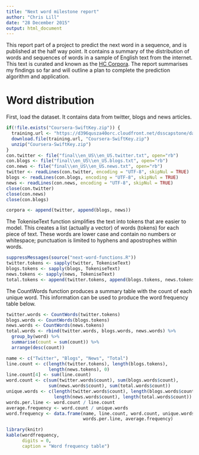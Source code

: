 ```yaml
---
title: "Next word milestone report"
author: "Chris Lill"
date: "28 December 2015"
output: html_document
---
```


This report part of a project to predict the next word in a sequence, and is published at the half way point. It contains a summary of the distribution of words and sequences of words in a sample of English text from the internet. This text is curated and known as the [HC Corpora](http://www.corpora.heliohost.org/). The report summarises my findings so far and will outline a plan to complete the prediction algorithm and application.

# Word distribution

First, load the dataset. It contains data from twitter, blogs and news articles.

```r
if(!file.exists("Coursera-SwiftKey.zip")) {
  training.url <- "https://d396qusza40orc.cloudfront.net/dsscapstone/dataset/Coursera-SwiftKey.zip"
  download.file(training.url, "Coursera-SwiftKey.zip")
  unzip("Coursera-SwiftKey.zip")
}
con.twitter <- file("final\\en_US\\en_US.twitter.txt", open="rb")
con.blogs <- file("final\\en_US\\en_US.blogs.txt", open="rb")
con.news <- file("final\\en_US\\en_US.news.txt", open="rb")
twitter <- readLines(con.twitter, encoding = "UTF-8", skipNul = TRUE)
blogs <- readLines(con.blogs, encoding = "UTF-8", skipNul = TRUE)
news <- readLines(con.news, encoding = "UTF-8", skipNul = TRUE)
close(con.twitter)
close(con.news)
close(con.blogs)

corpora <- append(twitter, append(blogs, news))  
```

The TokeniseText function simplifies the text into tokens that are easier to model. This creates a list (actually a vector) of words (tokens) for each piece of text. These words are lower case and contain no numbers or whitespace; punctuation is limited to hyphens and apostrophes within words. 

```r
suppressMessages(source("next-word-functions.R"))
twitter.tokens <- sapply(twitter, TokeniseText)
blogs.tokens <- sapply(blogs, TokeniseText)
news.tokens <- sapply(news, TokeniseText)
total.tokens <- append(twitter.tokens, append(blogs.tokens, news.tokens)) 
```

The CountWords function produces a summary table with the count of each unique word. This information can be used to produce the word frequency table below.

```r
twitter.words <- CountWords(twitter.tokens)
blogs.words <- CountWords(blogs.tokens)
news.words <- CountWords(news.tokens)
total.words <- rbind(twitter.words, blogs.words, news.words) %>%
  group_by(word) %>%
  summarise(count = sum(count)) %>%
  arrange(desc(count))

name <- c("Twitter", "Blogs", "News", "Total")
line.count <- c(length(twitter.tokens), length(blogs.tokens),
                length(news.tokens), 0)
line.count[4] <- sum(line.count)
word.count <- c(sum(twitter.words$count), sum(blogs.words$count),
                sum(news.words$count), sum(total.words$count))
unique.words <- c(length(twitter.words$count), length(blogs.words$count),
                  length(news.words$count), length(total.words$count))
words.per.line <- word.count / line.count
average.frequency <- word.count / unique.words
word.frequency <- data.frame(name, line.count, word.count, unique.words, 
                             words.per.line, average.frequency)

library(knitr)
kable(wordfrequency, 
      digits = 0,
      caption = "Word frequency table")
```


